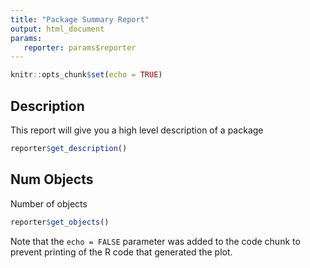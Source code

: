 ```yaml
---
title: "Package Summary Report"
output: html_document
params: 
   reporter: params$reporter
---
```


```r
knitr::opts_chunk$set(echo = TRUE)
```

## Description
This report will give you a high level description of a package


```r
reporter$get_description()
```

## Num Objects

Number of objects

```r
reporter$get_objects()
```

Note that the `echo = FALSE` parameter was added to the code chunk to prevent printing of the R code that generated the plot.
